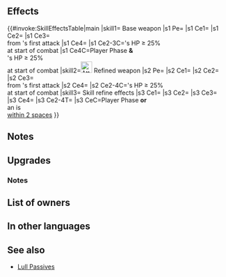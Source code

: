 {{Weapon Infobox
|tagid=SID_絆槍レギンレイヴ
|userVersion1=Weapon
|userVersion2=Gleam
|weaponType=Lance
|might=16
|range=1
|effectiveness=Armored,Cavalry
|cooldown=-1
|effect=Accelerates Special trigger (cooldown count-1). Effective against armored and cavalry foes. At start of combat, if unit's HP ≥ 25%, grants Atk/Spd/Def/Res+5 during combat, reduces damage from foe's first attack by 30%, and also, if unit initiates combat, neutralizes effects that prevent unit's follow-up attacks.
|cost=400
|exclusive=1
|statModifiers=0,16,0,0,0
|required=Slaying Spear
|intID=2698
|sort=576
|value=20
|timingID=1
|abilityID=82
|limit1ID=42
|randomTimestamp=2021-09-17T07:00:00Z
|randomMinLv=31
|refinePaths=default
|refineSP=400
|refineMedals=500
|refineDews=200
|upgradedEffect=Accelerates Special trigger (cooldown count-1). Effective against armored and cavalry foes. At start of combat, if unit's HP ≥ 25%, grants Atk/Spd/Def/Res+5 to unit, reduces damage from foe's first attack by 40%, and neutralizes effects that prevent unit's follow-up attacks during combat.
|effectSkill1=If unit initiates combat or is within 2 spaces of an ally, grants Atk/Spd/Def/Res+5 to unit, inflicts Atk/Spd/Def-X on foe (X = 5 + number of【Bonus】effects active on foe; max 9; excludes stat bonuses), neutralizes foe's bonuses to Atk/Spd/Def (from skills like Fortify, Rally, etc.), and neutralizes effects that guarantee foe's follow-up attacks during combat.<br><br>【Bonus】<br>All effects that last "for 1 turn" or "that turn only." Includes bonuses granted by a skill like Rally or Hone and positive status effects (extra movement or effects like Dominance).
|properties=random_owner
}}
==Effects==
{{#invoke:SkillEffectsTable|main
|skill1={{SCi|weapon}} Base weapon
|s1 Pe={{Eft|Accelerates Special}}
|s1 Ce1={{Eft|Effectiveness|{{Mt|Armored}} '''&''' {{Mt|Cavalry}}<br>}}
|s1 Ce2={{Eft|Temporary Buffs|Atk/Spd/Def/Res|5}}
|s1 Ce3={{Eft|Damage Reduction|30%}}<br>from {{Tgt|Foe}}'s first attack
|s1 Ce4={{Eft|Neutralize Prevent Follow-Up}} 
|s1 Ce2-3C={{Tgt|Unit}}'s HP ≥ 25%<br>at start of combat
|s1 Ce4C=Player Phase '''&'''<br>{{Tgt|Unit}}'s HP ≥ 25%<br>at start of combat
|skill2=[[File:Attack Plus W.png|x26px|class=inline-icon]] Refined weapon
|s2 Pe={{Eft|Accelerates Special}}
|s2 Ce1={{Eft|Effectiveness|{{Mt|Armored}} '''&''' {{Mt|Cavalry}}<br>}}
|s2 Ce2={{Eft|Temporary Buffs|Atk/Spd/Def/Res|5}}
|s2 Ce3={{Eft|Damage Reduction|40%}}<br>from {{Tgt|Foe}}'s first attack
|s2 Ce4={{Eft|Neutralize Prevent Follow-Up}} 
|s2 Ce2-4C={{Tgt|Unit}}'s HP ≥ 25%<br>at start of combat
|skill3={{Si|Binding Reginleif|refine=Skill1}} Skill refine effects
|s3 Ce1={{Eft|Temporary Buffs|Atk/Spd/Def/Res|5}}
|s3 Ce2={{Eft|Temporary Debuffs|Atk/Spd/Def|max=9|5 + {{Kp|Bonus}} effects<br>active on {{Tgt|Foe}}<br>(excluding {{SEt|Bonuses}})}}
|s3 Ce3={{Eft|Neutralize Bonuses|Atk/Spd/Def}}
|s3 Ce4={{Eft|Neutralize Guaranteed Follow-Up}}
|s3 Ce2-4T={{Tgt|Foe}}
|s3 CeC=Player Phase '''or'''<br>an {{Tgt|Ally}} is<br>[[within 2 spaces]]
}}

==Notes==
{{Effective damage bonus|Armored,Cavalry}}
{{Temporary buffs}}
{{DamagePercentageReduction}}
{{Follow-up effect neutralization|preventOnly=1}}
==Upgrades==
{{Weapon Upgrade List}}
===Notes===
{{Temporary debuffs|name={{St|Binding Reginleif|refine=Skill1}}}}
{{EffectfromBonus|additional temporary debuffs|name={{St|Binding Reginleif|refine=Skill1}}|target=the foe|nonStat=1}}
{{Bonus neutralization|name={{St|Binding Reginleif|refine=Skill1}}}}
{{Follow-up effect neutralization|name={{St|Binding Reginleif|refine=Skill1}}}}
==List of owners==
{{Skill Hero List}}
==In other languages==
{{OtherLanguages
|japanese=絆槍レギンレイヴ
|german=Einende Reginleif
|spanishEU=Reginleif vínculo
|spanishLA=Reginleif vínculo
|french=Reginleif d'union
|italian=Reginleif fedele
|chineseTW=絆槍瑞吉蕾芙
|portuguese=Reginleif do selo
}}
==See also==
{{See also skills|cond=WeaponEffectiveness='armored,cavalry' OR Description LIKE '%number of%Bonus%effects active on%' AND Exclusive='1'}}
* [[Lull Passives]]
{{Weapons Navbox}}